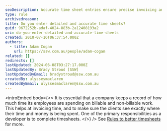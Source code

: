 ```yaml
---
seoDescription: Accurate time sheet entries ensure precise invoicing and client transparency.
type: rule
archivedreason:
title: Do you enter detailed and accurate time sheets?
guid: 9672252b-adaf-4024-883b-2a12408193a2
uri: do-you-enter-detailed-and-accurate-time-sheets
created: 2010-07-16T06:37:54.000Z
authors:
  - title: Adam Cogan
    url: https://ssw.com.au/people/adam-cogan
related: []
redirects: []
lastUpdated: 2024-06-08T03:27:17.000Z
lastUpdatedBy: Brady Stroud [SSW]
lastUpdatedByEmail: bradystroud@ssw.com.au
createdBy: ulyssesmaclaren
createdByEmail: ulyssesmaclaren@ssw.com.au
---
```


<introEmbed
  body={<>
It is essential that a company keeps a record of how much time its employees are spending on billable and non-billable work. This helps at invoicing time, and to make sure the clients see exactly where their time and money is being spent. One of the primary responsibilities as a developer is to complete timesheets.
  </>}
/>
See [Rules to better timesheets](/rules-to-better-timesheets) for more.
